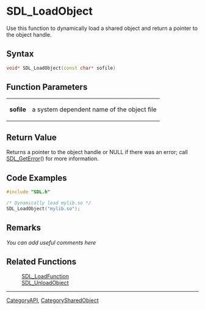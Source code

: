
= SDL_LoadObject =
Use this function to dynamically load a shared object and return a pointer to the object handle.


== Syntax ==
<syntaxhighlight lang='c++'>
void* SDL_LoadObject(const char* sofile)
</syntaxhighlight>

== Function Parameters ==
{|
|'''sofile'''
|a system dependent name of the object file
|}

== Return Value ==
Returns a pointer to the object handle or NULL if there was an error; call [[SDL_GetError]]() for more information.

== Code Examples ==
<syntaxhighlight lang='c++'>
#include "SDL.h"

/* Dynamically load mylib.so */
SDL_LoadObject("mylib.so");
</syntaxhighlight>

== Remarks ==
''You can add useful comments here''

== Related Functions ==
:[[SDL_LoadFunction]]
:[[SDL_UnloadObject]]

----
[[CategoryAPI]], [[CategorySharedObject]]
